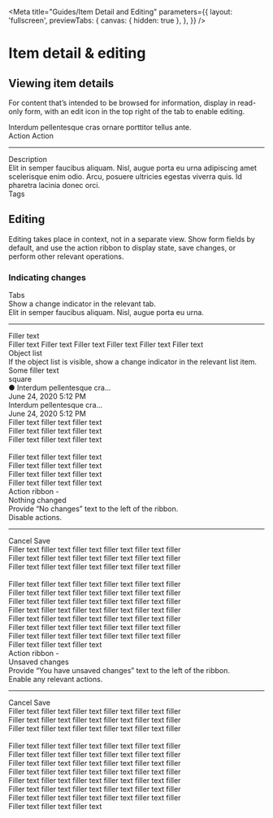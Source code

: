<!-- item-detail-and-editing.stories.mdx -->


<Meta
  title="Guides/Item Detail and Editing"
  parameters={{
    layout: 'fullscreen',
    previewTabs: {
      canvas: { hidden: true },
    },
  }}
/>

<style>{`
    .container {
        display: flex;
        flex-direction: column;
        width: 960px;
        height: 400px;
        border-radius: 8px;
        border: var(--mdc-theme-border) 1px solid;
        margin-top: 24px;
        background-color: var(--mdc-theme-surface);
    }
    .toolbar {
        display: flex;
        justify-content: space-between;
        align-items: center;
        width: 100%;
        padding-top: 16px;
        border-top: solid 2px #f3753f;
        border-top-left-radius: 3px;
        border-top-right-radius: 3px;
    }
    .header {
        font-family: var(--mdc-typography-headline6-font-family);
        font-size: var(--mdc-typography-headline6-font-size);
        font-weight: var(--mdc-typography-headline6-font-weight);
        line-height: var(--mdc-typography-headline6-line-height);
        color: var(--mdc-theme-text-primary-on-background);
        margin-left: 16px;
    }
    .actions {
        margin-right: 16px;
    }
    .actions td-button:first-of-type {
        margin-right: 8px;
    }
    td-tab-bar {
        width: 405px;
        margin-left: 16px;
        margin-top: 8px;
    }
    .sbdocs .sbdocs-hr {
        margin-top: 0;
        padding-bottom: 16px;
    }
    .content {
        display: flex;
        flex-direction: column;
        align-items: center;
        position: relative;
    }
    .content div:first-of-type {
        width: 60%;
    }
    .content td-icon-button {
        position: absolute;
        right: 8px;
        top: -8px;
        padding: 0;
    }
    .content-text {
        color: var(--mdc-theme-text-primary-on-background);
    }
    .subtitle {
        font-family: var(--mdc-typography-body2-font-family);
        font-size: var(--mdc-typography-body2-font-size);
        font-weight: var(--mdc-typography-body2-font-weight);
        line-height: var(--mdc-typography-body2-line-height);
        margin-bottom: 4px;
    }
    .subtitle:last-of-type {
        margin-top: 16px;
    }
    .divider {
      width: 960px;
      border: solid 1px var(--mdc-theme-border);
      margin-top: 72px;
      margin-bottom: 24px;
    }
    .changes-container {
        display: flex;
        flex-direction: column;
        gap: 24px;
    }
    .changes-container-item {
        display: flex;
        gap: 24px;
    }
    .changes-container-item > div:first-of-type {
        width: 30%;
    }
    .changes-container-item > div:last-of-type {
        width: 60%;
    }
    .changes-container .sbdocs .sbdocs-hr {
        padding: 0;
    }
    .changes-title {
        font-family: var(--mdc-typography-headline6-font-family);
        font-size: var(--mdc-typography-headline6-font-size);
        font-weight: var(--mdc-typography-headline6-font-weight);
        line-height: var(--mdc-typography-headline6-line-height);
        color: var(--mdc-theme-text-primary-on-background);
        margin-bottom: 8px;
    }
    .changes-example {
        width: 632px;
        min-height: 200px;
        border: solid 1px var(--mdc-theme-border);
        border-radius: 8px;
        background-color: var(--mdc-theme-surface);
    }
    .list-item {
        display: flex;
        align-items: center;
        justify-content: space-between;
        height: 56px;
        padding-left: 16px;
        border-bottom: solid var(--mdc-theme-border) 1px;
    }
    .list-item:last-of-type {
        border-bottom: none;
    }
    .list-item-text {
        font-family: var(--mdc-typography-body1-font-family);
        font-size: var(--mdc-typography-body1-font-size);
        font-weight: var(--mdc-typography-body1-font-weight);
        line-height: var(--mdc-typography-body1-line-height);
        color: var(--mdc-theme-text-primary-on-background);
    }
    .list-item-subtext {
        font-family: var(--mdc-typography-body2-font-family);
        font-size: var(--mdc-typography-body2-font-size);
        font-weight: var(--mdc-typography-body2-font-weight);
        line-height: var(--mdc-typography-body2-line-height);
    }
    .list-item-blue-bg {
        background-color: var(--mdc-theme-surface-primary-highlight-hover);
    }
    .skeleton-text {
      color: var(--mdc-theme-border) !important;
      letter-spacing: 0 !important;
    }
    .skeleton-title {
        margin-left: 16px;
        margin-top: 8px;
    }
    .skeleton-block {
        width: 96px;
        height: 32px;
        border-radius: 8px;
        background-color: var(--mdc-theme-border) !important;
        margin-right: 16px;
    }
    .skeleton-square {
        width: 24px;
        height: 24px;
        background-color: var(--mdc-theme-border);
        margin-right: 16px;
    }
    .object-list-example {
        display: flex;
    }
    .object-list-left {
        width: 50%;
        border-right: solid 1px var(--mdc-theme-border);
    }
    .object-list-item {
        justify-content: flex-start;
        column-gap: 16px;
    }
    .object-list-left > div.list-item {
        height: 33%;
    }
    td-icon {
        display: flex;
        align-items: center;
        justify-content: center;
        background-color: var(--mdc-theme-border);
        width: 40px;
        height: 40px;
        border-radius: 50%;
    }
    .object-list-right {
        padding-left: 16px;
        padding-top: 14px;
        overflow: hidden;
    }
    .action-ribbon-bottom-content {
        padding-left: 16px;
        padding-top: 14px;
        padding-right: 56px;
        border-top: solid 1px var(--mdc-theme-border);
    }
    .new-text-block {
        margin-top: 16px;
    }
`}</style>

# Item detail & editing

## Viewing item details

For content that’s intended to be browsed for information, display in read-only form, with an edit icon in the top right of the tab to enable editing.

<div class="container">
  <div class="toolbar">
    <div class="header">
      Interdum pellentesque cras ornare porttitor tellus ante.
    </div>
    <div class="actions">
      <td-button outlined slot="buttonActions">
        Action
      </td-button>
      <td-button outlined slot="buttonActions">
        Action
      </td-button>
    </div>
  </div>
  <td-tab-bar activeIndex="0">
    <td-tab null label="Details"></td-tab>
    <td-tab null label="Tab 2"></td-tab>
    <td-tab null label="Tab 3"></td-tab>
    <td-tab null label="Tab 4"></td-tab>
  </td-tab-bar>
  <hr />
  <div class="content">
    <div>
      <div class="subtitle">Description</div>
      <div class="content-text">
        Elit in semper faucibus aliquam. Nisl, augue porta eu urna adipiscing
        amet scelerisque enim odio. Arcu, posuere ultricies egestas viverra
        quis. Id pharetra lacinia donec orci.
      </div>
      <div class="subtitle">Tags</div>
      <td-chip-set>
        <td-chip label="Lorem"></td-chip>
        <td-chip label="Ipsum"></td-chip>
        <td-chip label="Dolor sit"></td-chip>
      </td-chip-set>
    </div>
    <td-icon-button icon="edit"></td-icon-button>
  </div>
</div>

<div class="divider"></div>

## Editing

Editing takes place in context, not in a separate view. Show form fields by default, and use the action ribbon to display state, save changes, or perform other relevant operations.

### Indicating changes

<div class="changes-container">
  <div class="changes-container-item">
    <div>
      <div class="changes-title">Tabs</div>
      <div>Show a change indicator in the relevant tab.</div>
    </div>
    <div class="changes-example">
      <div class="skeleton-text skeleton-title">
        Elit in semper faucibus aliquam. Nisl, augue porta eu urna.
      </div>
      <td-tab-bar activeIndex="0">
        <td-tab null label="Details ●"></td-tab>
        <td-tab null label="Tab 2"></td-tab>
        <td-tab null label="Tab 3"></td-tab>
        <td-tab null label="Tab 4"></td-tab>
      </td-tab-bar>
      <hr />
      <div class="list-item list-item-blue-bg">
        <div class="skeleton-text">Filler text</div>
        <div class="skeleton-block"></div>
      </div>
      <div class="list-item">
        <div class="skeleton-text">
          Filler text Filler text Filler text Filler text Filler text Filler
          text
        </div>
      </div>
    </div>
  </div>
  <div class="changes-container-item">
    <div>
      <div class="changes-title">Object list</div>
      <div>
        If the object list is visible, show a change indicator in the relevant
        list item.
      </div>
    </div>
    <div class="changes-example object-list-example">
      <div class="object-list-left">
        <div class="list-item">
          <div class="skeleton-text">Some filler text</div>
          <div class="skeleton-square"></div>
        </div>
        <div class="list-item list-item-blue-bg object-list-item">
          <td-icon>square</td-icon>
          <div>
            <div class="list-item-text">● Interdum pellentesque cra...</div>
            <div class="list-item-subtext">June 24, 2020 5:12 PM</div>
          </div>
        </div>
        <div class="list-item object-list-item">
          <td-icon></td-icon>
          <div>
            <div class="skeleton-text">Interdum pellentesque cra...</div>
            <div class="skeleton-text">June 24, 2020 5:12 PM</div>
          </div>
        </div>
      </div>
      <div class="object-list-right">
        <div class="skeleton-text">Filler text filler text filler text</div>
        <div class="skeleton-text">Filler text filler text filler text</div>
        <div class="skeleton-text">Filler text filler text filler text</div>
        <br />
        <div class="skeleton-text">Filler text filler text filler text</div>
        <div class="skeleton-text">Filler text filler text filler text</div>
        <div class="skeleton-text">Filler text filler text filler text</div>
        <div class="skeleton-text">Filler text filler text filler text</div>
      </div>
    </div>
  </div>
  <div class="changes-container-item">
    <div>
      <div class="changes-title">
        Action ribbon - <br /> Nothing changed
      </div>
      <div>Provide “No changes” text to the left of the ribbon.</div>
      <div class="new-text-block">Disable actions.</div>
    </div>
    <div class="changes-example">
      <td-tab-bar activeIndex="0">
        <td-tab null label="Details"></td-tab>
        <td-tab null label="Tab 2"></td-tab>
        <td-tab null label="Tab 3"></td-tab>
        <td-tab null label="Tab 4"></td-tab>
      </td-tab-bar>
      <hr />
      <td-action-ribbon labelText="No changes" state="undefined" null>
        <td-button slot="action-items" outlined>
          Cancel
        </td-button>
        <td-button slot="action-items" raised disabled>
          Save
        </td-button>
      </td-action-ribbon>
      <div class="action-ribbon-bottom-content">
        <div class="skeleton-text">
          Filler text filler text filler text filler text filler text filler
        </div>
        <div class="skeleton-text">
          Filler text filler text filler text filler text filler text filler
        </div>
        <div class="skeleton-text">
          Filler text filler text filler text filler text filler text filler
        </div>
        <br />
        <div class="skeleton-text">
          Filler text filler text filler text filler text filler text filler
        </div>
        <div class="skeleton-text">
          Filler text filler text filler text filler text filler text filler
        </div>
        <div class="skeleton-text">
          Filler text filler text filler text filler text filler text filler
        </div>
        <div class="skeleton-text">
          Filler text filler text filler text filler text filler text filler
        </div>
        <div class="skeleton-text">
          Filler text filler text filler text filler text filler text filler
        </div>
        <div class="skeleton-text">
          Filler text filler text filler text filler text filler text filler
        </div>
        <div class="skeleton-text">
          Filler text filler text filler text filler text filler text filler
        </div>
        <div class="skeleton-text">Filler text filler text filler text </div>
      </div>
    </div>
  </div>
  <div class="changes-container-item">
    <div>
      <div class="changes-title">
        Action ribbon - <br /> Unsaved changes
      </div>
      <div>
        Provide “You have unsaved changes” text to the left of the ribbon.
      </div>
      <div class="new-text-block">Enable any relevant actions.</div>
    </div>
    <div class="changes-example">
      <td-tab-bar activeIndex="0">
        <td-tab null label="Details ●"></td-tab>
        <td-tab null label="Tab 2"></td-tab>
        <td-tab null label="Tab 3"></td-tab>
        <td-tab null label="Tab 4"></td-tab>
      </td-tab-bar>
      <hr />
      <td-action-ribbon
        labelText="You have unsaved changes"
        state="active"
        null
      >
        <td-button slot="action-items" outlined>
          Cancel
        </td-button>
        <td-button slot="action-items" raised>
          Save
        </td-button>
      </td-action-ribbon>
      <div class="action-ribbon-bottom-content">
        <div class="skeleton-text">
          Filler text filler text filler text filler text filler text filler
        </div>
        <div class="skeleton-text">
          Filler text filler text filler text filler text filler text filler
        </div>
        <div class="skeleton-text">
          Filler text filler text filler text filler text filler text filler
        </div>
        <br />
        <div class="skeleton-text">
          Filler text filler text filler text filler text filler text filler
        </div>
        <div class="skeleton-text">
          Filler text filler text filler text filler text filler text filler
        </div>
        <div class="skeleton-text">
          Filler text filler text filler text filler text filler text filler
        </div>
        <div class="skeleton-text">
          Filler text filler text filler text filler text filler text filler
        </div>
        <div class="skeleton-text">
          Filler text filler text filler text filler text filler text filler
        </div>
        <div class="skeleton-text">
          Filler text filler text filler text filler text filler text filler
        </div>
        <div class="skeleton-text">
          Filler text filler text filler text filler text filler text filler
        </div>
        <div class="skeleton-text">Filler text filler text filler text </div>
      </div>
    </div>
  </div>
</div>

